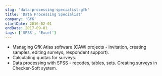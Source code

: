 ```yaml
---
slug: 'data-processing-specialist-gfk'
title: 'Data Processing Specialist'
company: 'GfK'
startDate: 2016-02-01
endDate: 2017-09-01
tags: ['SPSS', 'Excel']
---
```


- Managing GfK Atlas software (CAWI projects - invitation, creating samples, editing surveys, respondent support).
- Calculating quotas for surveys.
- Data processing with SPSS - recodes, tables, sets. Creating surveys in Checker-Soft system.
